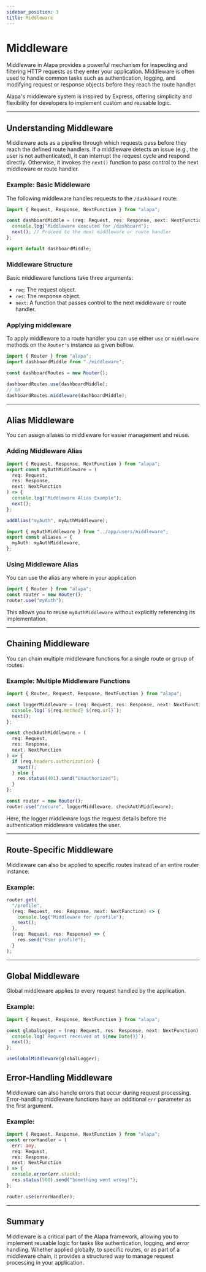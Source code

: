 ```yaml
---
sidebar_position: 3
title: Middleware
---
```


# **Middleware**

Middleware in Alapa provides a powerful mechanism for inspecting and filtering HTTP requests as they enter your application. Middleware is often used to handle common tasks such as authentication, logging, and modifying request or response objects before they reach the route handler.

Alapa's middleware system is inspired by Express, offering simplicity and flexibility for developers to implement custom and reusable logic.

---

## **Understanding Middleware**

Middleware acts as a pipeline through which requests pass before they reach the defined route handlers. If a middleware detects an issue (e.g., the user is not authenticated), it can interrupt the request cycle and respond directly. Otherwise, it invokes the `next()` function to pass control to the next middleware or route handler.

### Example: Basic Middleware

The following middleware handles requests to the `/dashboard` route:

<CodeScreen title="src/app/dashboard/middleware.ts">

```ts
import { Request, Response, NextFunction } from "alapa";

const dashboardMiddle = (req: Request, res: Response, next: NextFunction) => {
  console.log("Middleware executed for /dashboard");
  next(); // Proceed to the next middleware or route handler
};

export default dashboardMiddle;
```

</CodeScreen>

### **Middleware Structure**

Basic middleware functions take three arguments:

- `req`: The request object.
- `res`: The response object.
- `next`: A function that passes control to the next middleware or route handler.

### **Applying middleware**

To apply middleware to a route handler you can use either `use` or `middleware` methods on the `Router's` instance as given bellow.

<CodeScreen title="src/app/dashboard/router.ts">

```ts
import { Router } from "alapa";
import dashboardMiddle from "./middleware";

const dashboardRoutes = new Router();

dashboardRoutes.use(dashboardMiddle);
// OR
dashboardRoutes.middleware(dashboardMiddle);
```

</CodeScreen>

---

## **Alias Middleware**

You can assign aliases to middleware for easier management and reuse.

### Adding Middleware Alias

<CodeScreen title="src/app/users/middleware.ts">

```ts
import { Request, Response, NextFunction } from "alapa";
export const myAuthMiddleware = (
  req: Request,
  res: Response,
  next: NextFunction
) => {
  console.log("Middleware Alias Example");
  next();
};

addAlias("myAuth", myAuthMiddleware);
```

</CodeScreen>

<CodeScreen title="src/config/alias.ts">

```ts
import { myAuthMiddleware } from "../app/users/middleware";
export const aliases = {
  myAuth: myAuthMiddleware,
};
```

</CodeScreen>

### Using Middleware Alias

You can use the alias any where in your application

<CodeScreen title="src/app/users/router.ts">

```ts
import { Router } from "alapa";
const router = new Router();
router.use("myAuth");
```

</CodeScreen>

This allows you to reuse `myAuthMiddleware` without explicitly referencing its implementation.

---

## **Chaining Middleware**

You can chain multiple middleware functions for a single route or group of routes.

### Example: Multiple Middleware Functions

<CodeScreen >

```ts
import { Router, Request, Response, NextFunction } from "alapa";

const loggerMiddleware = (req: Request, res: Response, next: NextFunction) => {
  console.log(`${req.method} ${req.url}`);
  next();
};

const checkAuthMiddleware = (
  req: Request,
  res: Response,
  next: NextFunction
) => {
  if (req.headers.authorization) {
    next();
  } else {
    res.status(401).send("Unauthorized");
  }
};

const router = new Router();
router.use("/secure", loggerMiddleware, checkAuthMiddleware);
```

</CodeScreen>
Here, the logger middleware logs the request details before the authentication middleware validates the user.

---

## **Route-Specific Middleware**

Middleware can also be applied to specific routes instead of an entire router instance.

### Example:

<CodeScreen>

```ts
router.get(
  "/profile",
  (req: Request, res: Response, next: NextFunction) => {
    console.log("Middleware for /profile");
    next();
  },
  (req: Request, res: Response) => {
    res.send("User profile");
  }
);
```

</CodeScreen>

---

## **Global Middleware**

Global middleware applies to every request handled by the application.

### Example:

<CodeScreen>

```ts
import { Request, Response, NextFunction } from "alapa";

const globalLogger = (req: Request, res: Response, next: NextFunction) => {
  console.log(`Request received at ${new Date()}`);
  next();
};

useGlobalMiddleware(globalLogger);
```

</CodeScreen>

## **Error-Handling Middleware**

Middleware can also handle errors that occur during request processing. Error-handling middleware functions have an additional `err` parameter as the first argument.

### Example:

<CodeScreen>

```ts
import { Request, Response, NextFunction } from "alapa";
const errorHandler = (
  err: any,
  req: Request,
  res: Response,
  next: NextFunction
) => {
  console.error(err.stack);
  res.status(500).send("Something went wrong!");
};

router.use(errorHandler);
```

</CodeScreen>

---

## **Summary**

Middleware is a critical part of the Alapa framework, allowing you to implement reusable logic for tasks like authentication, logging, and error handling. Whether applied globally, to specific routes, or as part of a middleware chain, it provides a structured way to manage request processing in your application.
